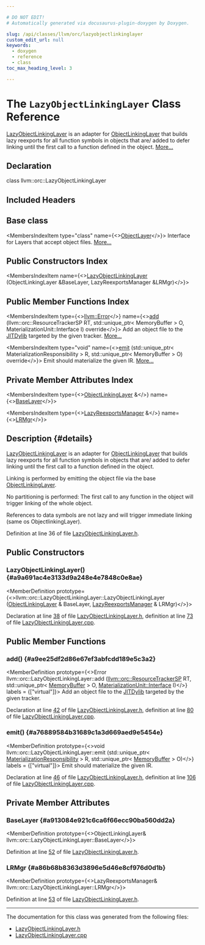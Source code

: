 ```yaml
---

# DO NOT EDIT!
# Automatically generated via docusaurus-plugin-doxygen by Doxygen.

slug: /api/classes/llvm/orc/lazyobjectlinkinglayer
custom_edit_url: null
keywords:
  - doxygen
  - reference
  - class
toc_max_heading_level: 3

---
```





# The `LazyObjectLinkingLayer` Class Reference

<DoxygenPage pluginConfig={pluginConfig}>

<a href="/docs/api/classes/llvm/orc/lazyobjectlinkinglayer">LazyObjectLinkingLayer</a> is an adapter for <a href="/docs/api/classes/llvm/orc/objectlinkinglayer">ObjectLinkingLayer</a> that builds lazy reexports for all function symbols in objects that are/ added to defer linking until the first call to a function defined in the object. <a href="#details">More...</a>

## Declaration

<CodeBlock>class llvm::orc::LazyObjectLinkingLayer</CodeBlock>

## Included Headers

<IncludesList>
<IncludesListItem
  filePath="llvm/ExecutionEngine/Orc/LazyObjectLinkingLayer.h"
  permalink="/docs/api/files/include/include/llvm/include/llvm/executionengine/include/llvm/executionengine/orc/lazyobjectlinkinglayer-h"
  isLocal="true" />
</IncludesList>

## Base class

<MembersIndex>

<MembersIndexItem
  type="class"
  name={<><a href="/docs/api/classes/llvm/orc/objectlayer">ObjectLayer</a></>}>
Interface for Layers that accept object files. <a href="/docs/api/classes/llvm/orc/objectlayer/#details">More...</a>
</MembersIndexItem>

</MembersIndex>

## Public Constructors Index

<MembersIndex>

<MembersIndexItem
  name={<><a href="#a9a691ac4e3133d9a248e4e7848c0e8ae">LazyObjectLinkingLayer</a> (ObjectLinkingLayer &amp;BaseLayer, LazyReexportsManager &amp;LRMgr)</>}>
</MembersIndexItem>

</MembersIndex>

## Public Member Functions Index

<MembersIndex>

<MembersIndexItem
  type={<><a href="/docs/api/classes/llvm/error">llvm::Error</a></>}
  name={<><a href="#a9ee25df2d86e67ef3abfcdd189e5c3a2">add</a> (llvm::orc::ResourceTrackerSP RT, std::unique&#95;ptr&lt; MemoryBuffer &gt; O, MaterializationUnit::Interface I) override</>}>
Add an object file to the <a href="/docs/api/classes/llvm/orc/jitdylib">JITDylib</a> targeted by the given tracker. <a href="#a9ee25df2d86e67ef3abfcdd189e5c3a2">More...</a>
</MembersIndexItem>

<MembersIndexItem
  type="void"
  name={<><a href="#a76889584b31689c1a3d669aed9e5454e">emit</a> (std::unique&#95;ptr&lt; MaterializationResponsibility &gt; R, std::unique&#95;ptr&lt; MemoryBuffer &gt; O) override</>}>
Emit should materialize the given IR. <a href="#a76889584b31689c1a3d669aed9e5454e">More...</a>
</MembersIndexItem>

</MembersIndex>

## Private Member Attributes Index

<MembersIndex>

<MembersIndexItem
  type={<><a href="/docs/api/classes/llvm/orc/objectlinkinglayer">ObjectLinkingLayer</a> &amp;</>}
  name={<><a href="#a913084e921c6ca6f66ecc90ba560dd2a">BaseLayer</a></>}>
</MembersIndexItem>

<MembersIndexItem
  type={<><a href="/docs/api/classes/llvm/orc/lazyreexportsmanager">LazyReexportsManager</a> &amp;</>}
  name={<><a href="#a86b68b8363d3896e5d46e8cf976d0d1b">LRMgr</a></>}>
</MembersIndexItem>

</MembersIndex>

## Description {#details}

<a href="/docs/api/classes/llvm/orc/lazyobjectlinkinglayer">LazyObjectLinkingLayer</a> is an adapter for <a href="/docs/api/classes/llvm/orc/objectlinkinglayer">ObjectLinkingLayer</a> that builds lazy reexports for all function symbols in objects that are/ added to defer linking until the first call to a function defined in the object.

Linking is performed by emitting the object file via the base <a href="/docs/api/classes/llvm/orc/objectlinkinglayer">ObjectLinkingLayer</a>.

No partitioning is performed: The first call to any function in the object will trigger linking of the whole object.

References to data symbols are not lazy and will trigger immediate linking (same os ObjectlinkingLayer).

Definition at line 36 of file <a href="/docs/api/files/include/include/llvm/include/llvm/executionengine/include/llvm/executionengine/orc/lazyobjectlinkinglayer-h">LazyObjectLinkingLayer.h</a>.

<SectionDefinition>

## Public Constructors

### LazyObjectLinkingLayer() {#a9a691ac4e3133d9a248e4e7848c0e8ae}

<MemberDefinition
  prototype={<>llvm::orc::LazyObjectLinkingLayer::LazyObjectLinkingLayer (<a href="/docs/api/classes/llvm/orc/objectlinkinglayer">ObjectLinkingLayer</a> &amp; BaseLayer, <a href="/docs/api/classes/llvm/orc/lazyreexportsmanager">LazyReexportsManager</a> &amp; LRMgr)</>}>

Declaration at line <a href="/docs/api/files/include/include/llvm/include/llvm/executionengine/include/llvm/executionengine/orc/lazyobjectlinkinglayer-h/#l00038">38</a> of file <a href="/docs/api/files/include/include/llvm/include/llvm/executionengine/include/llvm/executionengine/orc/lazyobjectlinkinglayer-h">LazyObjectLinkingLayer.h</a>, definition at line <a href="/docs/api/files/lib/lib/executionengine/lib/executionengine/orc/lazyobjectlinkinglayer-cpp/#l00073">73</a> of file <a href="/docs/api/files/lib/lib/executionengine/lib/executionengine/orc/lazyobjectlinkinglayer-cpp">LazyObjectLinkingLayer.cpp</a>.
</MemberDefinition>

</SectionDefinition>

<SectionDefinition>

## Public Member Functions

### add() {#a9ee25df2d86e67ef3abfcdd189e5c3a2}

<MemberDefinition
  prototype={<>Error llvm::orc::LazyObjectLinkingLayer::add (<a href="/docs/api/namespaces/llvm/orc/#a25b487d71ccd2a8f38131e2b21c5d612">llvm::orc::ResourceTrackerSP</a> RT, std::unique&#95;ptr&lt; <a href="/docs/api/classes/llvm/memorybuffer">MemoryBuffer</a> &gt; O, <a href="/docs/api/structs/llvm/orc/materializationunit/interface">MaterializationUnit::Interface</a> I)</>}
  labels = {["virtual"]}>
Add an object file to the <a href="/docs/api/classes/llvm/orc/jitdylib">JITDylib</a> targeted by the given tracker.

Declaration at line <a href="/docs/api/files/include/include/llvm/include/llvm/executionengine/include/llvm/executionengine/orc/lazyobjectlinkinglayer-h/#l00042">42</a> of file <a href="/docs/api/files/include/include/llvm/include/llvm/executionengine/include/llvm/executionengine/orc/lazyobjectlinkinglayer-h">LazyObjectLinkingLayer.h</a>, definition at line <a href="/docs/api/files/lib/lib/executionengine/lib/executionengine/orc/lazyobjectlinkinglayer-cpp/#l00080">80</a> of file <a href="/docs/api/files/lib/lib/executionengine/lib/executionengine/orc/lazyobjectlinkinglayer-cpp">LazyObjectLinkingLayer.cpp</a>.
</MemberDefinition>

### emit() {#a76889584b31689c1a3d669aed9e5454e}

<MemberDefinition
  prototype={<>void llvm::orc::LazyObjectLinkingLayer::emit (std::unique&#95;ptr&lt; <a href="/docs/api/classes/llvm/orc/materializationresponsibility">MaterializationResponsibility</a> &gt; R, std::unique&#95;ptr&lt; <a href="/docs/api/classes/llvm/memorybuffer">MemoryBuffer</a> &gt; O)</>}
  labels = {["virtual"]}>
Emit should materialize the given IR.

Declaration at line <a href="/docs/api/files/include/include/llvm/include/llvm/executionengine/include/llvm/executionengine/orc/lazyobjectlinkinglayer-h/#l00046">46</a> of file <a href="/docs/api/files/include/include/llvm/include/llvm/executionengine/include/llvm/executionengine/orc/lazyobjectlinkinglayer-h">LazyObjectLinkingLayer.h</a>, definition at line <a href="/docs/api/files/lib/lib/executionengine/lib/executionengine/orc/lazyobjectlinkinglayer-cpp/#l00106">106</a> of file <a href="/docs/api/files/lib/lib/executionengine/lib/executionengine/orc/lazyobjectlinkinglayer-cpp">LazyObjectLinkingLayer.cpp</a>.
</MemberDefinition>

</SectionDefinition>

<SectionDefinition>

## Private Member Attributes

### BaseLayer {#a913084e921c6ca6f66ecc90ba560dd2a}

<MemberDefinition
  prototype={<>ObjectLinkingLayer&amp; llvm::orc::LazyObjectLinkingLayer::BaseLayer</>}>

Definition at line <a href="/docs/api/files/include/include/llvm/include/llvm/executionengine/include/llvm/executionengine/orc/lazyobjectlinkinglayer-h/#l00052">52</a> of file <a href="/docs/api/files/include/include/llvm/include/llvm/executionengine/include/llvm/executionengine/orc/lazyobjectlinkinglayer-h">LazyObjectLinkingLayer.h</a>.
</MemberDefinition>

### LRMgr {#a86b68b8363d3896e5d46e8cf976d0d1b}

<MemberDefinition
  prototype={<>LazyReexportsManager&amp; llvm::orc::LazyObjectLinkingLayer::LRMgr</>}>

Definition at line <a href="/docs/api/files/include/include/llvm/include/llvm/executionengine/include/llvm/executionengine/orc/lazyobjectlinkinglayer-h/#l00053">53</a> of file <a href="/docs/api/files/include/include/llvm/include/llvm/executionengine/include/llvm/executionengine/orc/lazyobjectlinkinglayer-h">LazyObjectLinkingLayer.h</a>.
</MemberDefinition>

</SectionDefinition>

<hr/>

The documentation for this class was generated from the following files:

<ul>
<li><a href="/docs/api/files/include/include/llvm/include/llvm/executionengine/include/llvm/executionengine/orc/lazyobjectlinkinglayer-h">LazyObjectLinkingLayer.h</a></li>
<li><a href="/docs/api/files/lib/lib/executionengine/lib/executionengine/orc/lazyobjectlinkinglayer-cpp">LazyObjectLinkingLayer.cpp</a></li>
</ul>

</DoxygenPage>
